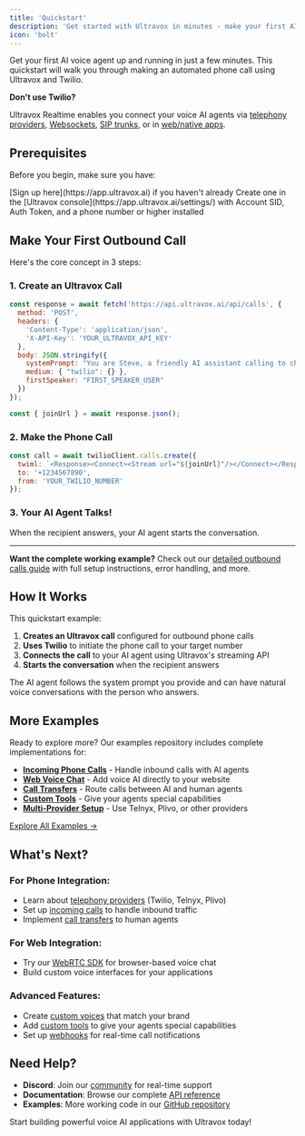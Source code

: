 ```yaml
---
title: 'Quickstart'
description: 'Get started with Ultravox in minutes - make your first AI voice call.'
icon: 'bolt'
---
```


Get your first AI voice agent up and running in just a few minutes. This quickstart will walk you through making an automated phone call using Ultravox and Twilio.

<Note>
<b>Don't use Twilio?</b>

Ultravox Realtime enables you connect your voice AI agents via [telephony providers](/telephony/overview), [Websockets](/protocol/websockets), [SIP trunks](/telephony/sip), or in [web/native apps](/apps/overview).
</Note>

## Prerequisites

Before you begin, make sure you have:

<Steps>
  <Step title="Ultravox account">[Sign up here](https://app.ultravox.ai) if you haven't already</Step>
  <Step title="API key">Create one in the [Ultravox console](https://app.ultravox.ai/settings/)</Step>
  <Step title="Twilio account">with Account SID, Auth Token, and a phone number</Step>
  <Step title="Node.js 20">or higher installed</Step>
</Steps>

## Make Your First Outbound Call

Here's the core concept in 3 steps:

### 1. Create an Ultravox Call
```javascript
const response = await fetch('https://api.ultravox.ai/api/calls', {
  method: 'POST',
  headers: {
    'Content-Type': 'application/json',
    'X-API-Key': 'YOUR_ULTRAVOX_API_KEY'
  },
  body: JSON.stringify({
    systemPrompt: "You are Steve, a friendly AI assistant calling to check in.",
    medium: { "twilio": {} },
    firstSpeaker: "FIRST_SPEAKER_USER"
  })
});

const { joinUrl } = await response.json();
```

### 2. Make the Phone Call
```javascript
const call = await twilioClient.calls.create({
  twiml: `<Response><Connect><Stream url="${joinUrl}"/></Connect></Response>`,
  to: '+1234567890',
  from: 'YOUR_TWILIO_NUMBER'
});
```

### 3. Your AI Agent Talks!
When the recipient answers, your AI agent starts the conversation.

---

**Want the complete working example?** Check out our [detailed outbound calls guide](/getting-started/outbound-calls) with full setup instructions, error handling, and more.

## How It Works

This quickstart example:

1. **Creates an Ultravox call** configured for outbound phone calls
2. **Uses Twilio** to initiate the phone call to your target number
3. **Connects the call** to your AI agent using Ultravox's streaming API
4. **Starts the conversation** when the recipient answers

The AI agent follows the system prompt you provide and can have natural voice conversations with the person who answers.

## More Examples

Ready to explore more? Our examples repository includes complete implementations for:

- **[Incoming Phone Calls](/examples)** - Handle inbound calls with AI agents
- **[Web Voice Chat](/examples)** - Add voice AI directly to your website
- **[Call Transfers](/examples)** - Route calls between AI and human agents
- **[Custom Tools](/examples)** - Give your agents special capabilities
- **[Multi-Provider Setup](/examples)** - Use Telnyx, Plivo, or other providers

[Explore All Examples →](https://github.com/ultravox-ai/ultravox-examples)

## What's Next?

### For Phone Integration:
- Learn about [telephony providers](/telephony/supported-providers) (Twilio, Telnyx, Plivo)
- Set up [incoming calls](/telephony/incoming-calls) to handle inbound traffic
- Implement [call transfers](/telephony/call-transfers) to human agents

### For Web Integration:
- Try our [WebRTC SDK](/apps/sdks) for browser-based voice chat
- Build custom voice interfaces for your applications

### Advanced Features:
- Create [custom voices](/voices/cloning) that match your brand
- Add [custom tools](/essentials/tools) to give your agents special capabilities
- Set up [webhooks](/webhooks/overview) for real-time call notifications

## Need Help?

- **Discord**: Join our [community](https://discord.gg/ultravox) for real-time support
- **Documentation**: Browse our complete [API reference](/api-reference)
- **Examples**: More working code in our [GitHub repository](https://github.com/ultravox-ai/ultravox-examples)

Start building powerful voice AI applications with Ultravox today!